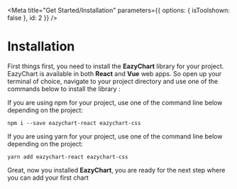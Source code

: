 
<Meta title="Get Started/Installation" parameters={{ options: { isToolshown: false }, id: 2 }} />

# Installation

First things first, you need to install the **EazyChart** library for your project. EazyChart is available in both **React** and **Vue** web apps. So open up your terminal of choice, navigate to your project directory and use one of the commands below to install the library :

If you are using npm for your project, use one of the command line below depending on the project:
```
npm i --save eazychart-react eazychart-css
```
If you are using yarn for your project, use one of the command line below depending on the project:
```
yarn add eazychart-react eazychart-css
```
Great, now you installed **EazyChart**, you are ready for the next step where you can add your first chart 
